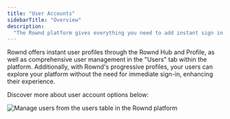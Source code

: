 ```yaml
---
title: "User Accounts"
sidebarTitle: "Overview"
description:
  "The Rownd platform gives everything you need to add instant sign in and profiles to your app"
---
```


Rownd offers instant user profiles through the Rownd Hub and Profile, as well as comprehensive user management in the "Users" tab within the platform. Additionally, with Rownd's progressive profiles, your users can explore your platform without the need for immediate sign-in, enhancing their experience.

Discover more about user account options below:

<CardGroup>
  <Card
    title="Rownd hub and User profiles"
    icon="user"
    href="/user-accounts/hub-user-profiles.mdx">
  </Card>
  <Card
    title="User management"
    icon="table"
    href="user-accounts/platform-user-table.mdx">
  </Card>
  <Card
    title="Progressive profiles"
    icon="user-profile"
    href="user-accounts/Progressive profiles.mdx">
  </Card>
</CardGroup>

![Manage users from the users table in the Rownd platform](/images/Users-table.png)

